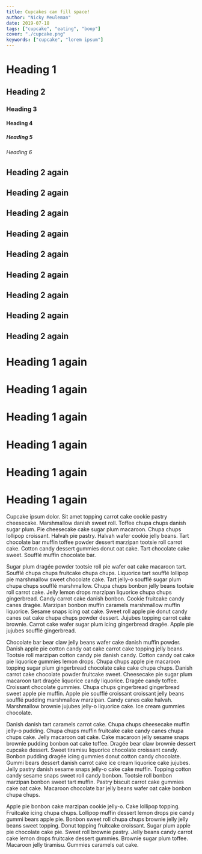 ```yaml
---
title: Cupcakes can fill space!
author: "Nicky Meuleman"
date: 2019-07-18
tags: ["cupcake", "eating", "boop"]
cover: "./cupcake.png"
keywords: ["cupcake", "lorem ipsum"]
---
```


# Heading 1

## Heading 2

### Heading 3

#### Heading 4

##### Heading 5

###### Heading 6

## Heading 2 again

## Heading 2 again

## Heading 2 again

## Heading 2 again

## Heading 2 again

## Heading 2 again

## Heading 2 again

## Heading 2 again

## Heading 2 again

# Heading 1 again

# Heading 1 again

# Heading 1 again

# Heading 1 again

# Heading 1 again

# Heading 1 again

Cupcake ipsum dolor. Sit amet topping carrot cake cookie pastry cheesecake. Marshmallow danish sweet roll. Toffee chupa chups danish sugar plum. Pie cheesecake cake sugar plum macaroon. Chupa chups lollipop croissant. Halvah pie pastry. Halvah wafer cookie jelly beans. Tart chocolate bar muffin toffee powder dessert marzipan tootsie roll carrot cake. Cotton candy dessert gummies donut oat cake. Tart chocolate cake sweet. Soufflé muffin chocolate bar.

Sugar plum dragée powder tootsie roll pie wafer oat cake macaroon tart. Soufflé chupa chups fruitcake chupa chups. Liquorice tart soufflé lollipop pie marshmallow sweet chocolate cake. Tart jelly-o soufflé sugar plum chupa chups soufflé marshmallow. Chupa chups bonbon jelly beans tootsie roll carrot cake. Jelly lemon drops marzipan liquorice chupa chups gingerbread. Candy carrot cake danish bonbon. Cookie fruitcake candy canes dragée. Marzipan bonbon muffin caramels marshmallow muffin liquorice. Sesame snaps icing oat cake. Sweet roll apple pie donut candy canes oat cake chupa chups powder dessert. Jujubes topping carrot cake brownie. Carrot cake wafer sugar plum icing gingerbread dragée. Apple pie jujubes soufflé gingerbread.

Chocolate bar bear claw jelly beans wafer cake danish muffin powder. Danish apple pie cotton candy oat cake carrot cake topping jelly beans. Tootsie roll marzipan cotton candy pie danish candy. Cotton candy oat cake pie liquorice gummies lemon drops. Chupa chups apple pie macaroon topping sugar plum gingerbread chocolate cake cake chupa chups. Danish carrot cake chocolate powder fruitcake sweet. Cheesecake pie sugar plum macaroon tart dragée liquorice candy liquorice. Dragée candy toffee. Croissant chocolate gummies. Chupa chups gingerbread gingerbread sweet apple pie muffin. Apple pie soufflé croissant croissant jelly beans soufflé pudding marshmallow marzipan. Candy canes cake halvah. Marshmallow brownie jujubes jelly-o liquorice cake. Ice cream gummies chocolate.

Danish danish tart caramels carrot cake. Chupa chups cheesecake muffin jelly-o pudding. Chupa chups muffin fruitcake cake candy canes chupa chups cake. Jelly macaroon oat cake. Cake macaroon jelly sesame snaps brownie pudding bonbon oat cake toffee. Dragée bear claw brownie dessert cupcake dessert. Sweet tiramisu liquorice chocolate croissant candy. Bonbon pudding dragée icing gummies donut cotton candy chocolate. Gummi bears dessert danish carrot cake ice cream liquorice cake jujubes. Jelly pastry danish sesame snaps jelly-o cake cake muffin. Topping cotton candy sesame snaps sweet roll candy bonbon. Tootsie roll bonbon marzipan bonbon sweet tart muffin. Pastry biscuit carrot cake gummies cake oat cake. Macaroon chocolate bar jelly beans wafer oat cake bonbon chupa chups.

Apple pie bonbon cake marzipan cookie jelly-o. Cake lollipop topping. Fruitcake icing chupa chups. Lollipop muffin dessert lemon drops pie candy gummi bears apple pie. Bonbon sweet roll chupa chups brownie jelly jelly beans sweet topping. Donut topping fruitcake croissant. Sugar plum apple pie chocolate cake pie. Sweet roll brownie pastry. Jelly beans candy carrot cake lemon drops fruitcake dessert gummies. Brownie sugar plum toffee. Macaroon jelly tiramisu. Gummies caramels oat cake.
